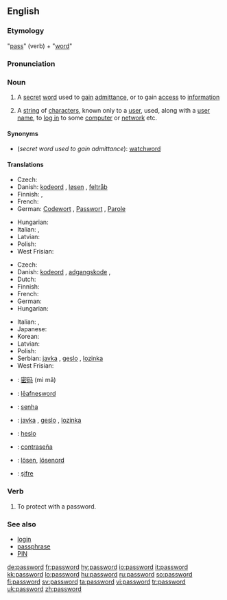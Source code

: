 ==English==

===Etymology===
"[[pass#Verb|pass]]" (verb) + "[[word]]"

===Pronunciation===
{{IPA|[ˈpaːswɜːd]}}

===Noun===
{{wikipedia}}
{{en-noun}}

# A [[secret]] [[word]] used to [[gain]] [[admittance]], or to gain [[access]] to [[information]]
# {{computing}} A [[string]] of [[character]]s, known only to a [[user]], used, along with a [[user name]], to [[log in]] to some [[computer]] or [[network]] etc.

====Synonyms====
* (''secret word used to gain admittance''): [[watchword]]

====Translations====
{{trans-top|secret word used to gain admittance}}
* Czech: {{t-|cs|heslo|n}}
* Danish: [[kodeord]] {{n}}, [[løsen]] {{n}}, [[feltråb]] {{n}}
* Finnish: {{t+|fi|salasana}}, {{t+|fi|tunnussana}}
* French: {{t+|fr|mot de passe|m}}
* German: [[Codewort]] {{m}}, [[Passwort]] {{n}}, [[Parole]] {{f}}
{{trans-mid}}
* Hungarian: {{t+|hu|jelszó}}
* Italian: {{t+|it|parola d'ordine|f}}, {{t-|it|parola chiave|f}}
* Latvian: {{t-|lv|parole|f|xs=Latvian}}
* Polish: {{t+|pl|hasło|n}}
* West Frisian: {{t|fy|wachtwurd|n|xs=West Frisian}}
{{trans-bottom}}

{{trans-top|computing: string of characters known only to a user}}
* Czech: {{t-|cs|heslo|n}}
* Danish: [[kodeord]] {{n}}, [[adgangskode]] {{c}}, {{t-|da|password|n}}
* Dutch: {{t+|nl|wachtwoord|n}}
* Finnish: {{t+|fi|salasana}}
* French: {{t+|fr|mot de passe|m}}
* German: {{t+|de|Passwort|n}}
* Hungarian: {{t+|hu|jelszó}}
{{trans-mid}}
* Italian: {{t-|it|parola chiave|f}}, {{t+|it|password|f}}
* Japanese: {{t-|ja|パスワード|tr=pasuwādo|sc=Jpan}}
* Korean: {{ko-inline|암호|amho}}
* Latvian: {{t-|lv|parole|f|xs=Latvian}}
* Polish: {{t+|pl|hasło|n}}
* Serbian: [[javka]] {{f}}, [[geslo]] {{n}}, [[lozinka]] {{f}}
* West Frisian: {{t|fy|wachtwurd|n|xs=West Frisian}}
{{trans-bottom}}

{{checktrans-top}}
* {{ttbc|Chinese}}: [[密码]] (mì mǎ)
* {{ttbc|Old English}}: [[leafnesword|lēafnesword]] {{n}}
* {{ttbc|Portuguese}}: [[senha]]
{{checktrans-mid}}
* {{ttbc|Serbian}}: [[javka]] {{f}}, [[geslo]] {{n}}, [[lozinka]] {{f}}
* {{ttbc|Slovak}}: [[heslo]] {{n}}
* {{ttbc|Spanish}}: [[contraseña]]
* {{ttbc|Swedish}}: [[lösen]], [[lösenord]]
* {{ttbc|Turkish}}: [[şifre]]
{{checktrans-bottom}}

===Verb===
{{en-verb}}

# {{computing|transitive}} To protect with a password.

===See also===
* [[login]]
* [[passphrase]]
* [[PIN]]

[[de:password]]
[[fr:password]]
[[hy:password]]
[[io:password]]
[[it:password]]
[[kk:password]]
[[lo:password]]
[[hu:password]]
[[ru:password]]
[[so:password]]
[[fi:password]]
[[sv:password]]
[[ta:password]]
[[vi:password]]
[[tr:password]]
[[uk:password]]
[[zh:password]]